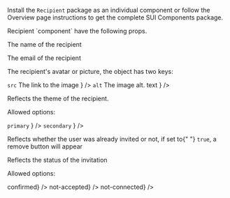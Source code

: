 
<Section contained={true} style={{ paddingTop: 0, paddingBottom: 0 }}>
	<p>
		Install the <Code small={true}>Recipient</Code> package as an individual
		component or follow the Overview page instructions to get the complete SUI
		Components package.
	</p>
</Section>

<Section title="Props" border={true}>
	<p>Recipient `component` have the following props.</p>
	<Section
		title={{ content: "userName*", tag: "string", small: true }}
		style={{ paddingTop: 0, paddingLeft: 20, paddingRight: 0 }}
	>
		<p>The name of the recipient</p>
	</Section>
	<Section
		title={{ content: "userEmail*", tag: "string", small: true }}
		style={{ paddingTop: 0, paddingLeft: 20, paddingRight: 0 }}
	>
		<p>The email of the recipient</p>
	</Section>
	<Section
		title={{ content: "userImage*", tag: "object", small: true }}
		style={{ paddingTop: 0, paddingLeft: 20, paddingRight: 0 }}
	>
		<p>The recipient's avatar or picture, the object has two keys:</p>
		<List>
			<span
				label={
					<>
						<Code small={true}>src</Code> The link to the image
					</>
				}
			/>
			<span
				label={
					<>
						<Code small={true}>alt</Code> The image alt. text
					</>
				}
			/>
		</List>
	</Section>
	<Section
		title={{ content: "appearance*", tag: "string", small: true }}
		style={{ paddingTop: 0, paddingLeft: 20, paddingRight: 0 }}
	>
		<p>Reflects the theme of the recipient.</p>
		<p>Allowed options:</p>
		<List>
			<span
				label={
					<>
						<Code small={true}>primary</Code>
					</>
				}
			/>
			<span
				label={
					<>
						<Code small={true}>secondary</Code>
					</>
				}
			/>
		</List>
	</Section>
	<Section
		title={{ content: "isInvited*", tag: "boolean", small: true }}
		style={{ paddingTop: 0, paddingLeft: 20, paddingRight: 0 }}
	>
		<p>
			Reflects whether the user was already invited or not, if set to{" "}
			<Code small={true}>true</Code>, a remove button will appear
		</p>
	</Section>
	<Section
		title={{ content: "status*", tag: "string", small: true }}
		style={{ paddingTop: 0, paddingLeft: 20, paddingRight: 0 }}
	>
		<p>Reflects the status of the invitation</p>
		<p>Allowed options:</p>
		<List>
			<span label={<Code small={true}>confirmed</Code>} />
			<span label={<Code small={true}>not-accepted</Code>} />
			<span label={<Code small={true}>not-connected</Code>} />
		</List>
	</Section>
</Section>

